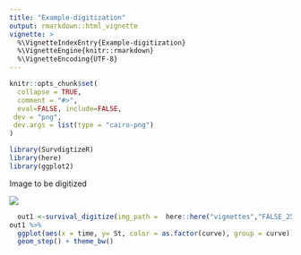 ```yaml
---
title: "Example-digitization"
output: rmarkdown::html_vignette
vignette: >
  %\VignetteIndexEntry{Example-digitization}
  %\VignetteEngine{knitr::rmarkdown}
  %\VignetteEncoding{UTF-8}
---
```


```r
knitr::opts_chunk$set(
  collapse = TRUE,
  comment = "#>",
  eval=FALSE, include=FALSE,
 dev = "png", 
 dev.args = list(type = "cairo-png")
)
```

```r
library(SurvdigtizeR)
library(here)
library(ggplot2)
```

Image to be digitized 

![](FALSE_250_base_3.jpeg)

```r

  out1 <-survival_digitize(img_path =  here::here("vignettes","FALSE_250_base_3.jpeg"),bg_lightness = 0.3,attempt_OCR = F,word_sensitivity = 30,num_curves = 3,censoring = F,x_start = 0,x_end = 500,x_increment = 100,y_start = 0,y_increment = 0.2,y_end = 1,y_text_vertical = F)
out1 %>% 
  ggplot(aes(x = time, y= St, color = as.factor(curve), group = curve)) +
  geom_step() + theme_bw() 
```
